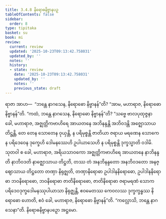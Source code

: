 ```yaml
---
title: 3.4.8 နိရောဓနိဗ္ဗာနပဉှ
tableOfContents: false
sidebar:
  order: 8
type: tipitaka
basket: su
book: mi
review:
  current: review
  updated: '2025-10-23T09:13:42.758031'
  updated_by: ''
  notes: ''
  history:
  - state: review
    date: '2025-10-23T09:13:42.758031'
    updated_by: ''
    notes: ''
    previous_state: draft
---
```



<ReviewStatus review={frontmatter.review} showDetails={true} />

<HypothesisAnnotation frontmatter={frontmatter} />

<DynamicBreadcrumb />

<Division number="70" book="mi" e="ch" v="28">

<Paragraph number="349" book="mi">
ရာဇာ အာဟ—  “ဘန္တေ နာဂသေန, နိရောဓော နိဗ္ဗာနန်”တိ? “အာမ, မဟာရာဇ, နိရောဓော နိဗ္ဗာနန်”တိ. “ကထံ, ဘန္တေ နာဂသေန, နိရောဓော နိဗ္ဗာနန်”တိ? “သဗ္ဗေ ဗာလပုထုဇ္ဇနာ ခေါ, မဟာရာဇ, အဇ္ဈတ္တိကဗာဟိရေ အာယတနေ အဘိနန္ဒန္တိ အဘိဝဒန္တိ အဇ္ဈောသာယ တိဋ္ဌန္တိ, တေ တေန သောတေန ဝုယှန္တိ, န ပရိမုစ္စန္တိ ဇာတိယာ ဇရာယ မရဏေန သောကေန ပရိဒေဝေန ဒုက္ခေဟိ ဒေါမနဿေဟိ ဥပါယာသေဟိ န ပရိမုစ္စန္တိ ဒုက္ခသ္မာတိ ဝဒါမိ. သုတဝါ စ ခေါ, မဟာရာဇ, အရိယသာဝကော အဇ္ဈတ္တိကဗာဟိရေ အာယတနေ နာဘိနန္ဒတိ နာဘိဝဒတိ နာဇ္ဈောသာယ တိဋ္ဌတိ, တဿ တံ အနဘိနန္ဒတော အနဘိဝဒတော အနဇ္ဈောသာယ တိဋ္ဌတော တဏှာ နိရုဇ္ဈတိ, တဏှာနိရောဓာ ဥပါဒါနနိရောဓော, ဥပါဒါနနိရောဓာ ဘဝနိရောဓော, ဘဝနိရောဓာ ဇာတိနိရောဓော, ဇာတိနိရောဓာ ဇရာမရဏံ သောကပရိဒေဝဒုက္ခဒေါမနဿုပါယာသာ နိရုဇ္ဈန္တိ, ဧဝမေတဿ ကေဝလဿ ဒုက္ခက္ခန္ဓဿ နိရောဓော ဟောတိ, ဧဝံ ခေါ, မဟာရာဇ, နိရောဓော နိဗ္ဗာနန်”တိ.
</Paragraph>

<Paragraph number="350" book="mi">
“ကလ္လောသိ, ဘန္တေ နာဂသေနာ”တိ.

</Paragraph>
</Division>

<Paragraph number="351" type="center" book="mi">
နိရောဓနိဗ္ဗာနပဉှော အဋ္ဌမော.
</Paragraph>